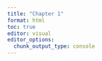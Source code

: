 ```yaml
---
title: "Chapter 1"
format: html
toc: true
editor: visual
editor_options: 
  chunk_output_type: console
---
```

